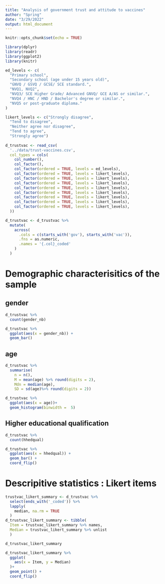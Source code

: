 ```yaml
---
title: "Analysis of government trust and attitude to vaccines"
author: "Spring"
date: "3/29/2022"
output: html_document
---
```


```r
knitr::opts_chunk$set(echo = TRUE)

library(dplyr)
library(readr)
library(ggplot2)
library(knitr)

ed_levels <- c(
  "Primary school",
  "Secondary school (age under 15 years old)",
  "GNVQ / GSVQ / GCSE/ SCE standard.",
  "NVQ1, NVQ2",
  "NVQ3/ SCE Higher Grade/ Advanced GNVQ/ GCE A/AS or similar.",
  "NVQ4 / HNC / HND / Bachelor's degree or similar.",
  "NVQ5 or post-graduate diploma."
)

likert_levels <- c("Strongly disagree", 
  "Tend to disagree", 
  "Neither agree nor disagree", 
  "Tend to agree", 
  "Strongly agree")                      
                
d_trustvac <- read_csv(
  '../data/trust-vaccines.csv',
  col_types = cols(
    col_number(),
    col_factor(),
    col_factor(ordered = TRUE, levels = ed_levels),
    col_factor(ordered = TRUE, levels = likert_levels),
    col_factor(ordered = TRUE, levels = likert_levels),
    col_factor(ordered = TRUE, levels = likert_levels),
    col_factor(ordered = TRUE, levels = likert_levels),
    col_factor(ordered = TRUE, levels = likert_levels),
    col_factor(ordered = TRUE, levels = likert_levels),
    col_factor(ordered = TRUE, levels = likert_levels),
    col_factor(ordered = TRUE, levels = likert_levels),
  ))

d_trustvac <- d_trustvac %>%
  mutate(
    across(
      .cols = c(starts_with('gov'), starts_with('vac')),
      .fns = as.numeric,
      .names = '{.col}_coded'
    )
  )
```

# Demographic characterisitics of the sample

## gender
```r
d_trustvac %>%
  count(gender_nb)

d_trustvac %>%
  ggplot(aes(x = gender_nb)) +
  geom_bar()
```
## age
```r
d_trustvac %>%
  summarise(
    n = n(),
    M = mean(age) %>% round(digits = 2),
    Mdn = median(age),
    SD = sd(age)%>% round(digits = 2))

d_trustvac %>%
  ggplot(aes(x = age))+
  geom_histogram(binwidth =  5)
```
## Higher educational qualification
```r
d_trustvac %>%
  count(hhedqual)

d_trustvac %>%
  ggplot(aes(x = hhedqual)) +
  geom_bar() +
  coord_flip()
```
# Descripitive statistics : Likert items
```r

trustvac_likert_summary <- d_trustvac %>%
  select(ends_with('_coded')) %>%
  lapply(
    median, na.rm = TRUE
  )
d_trustvac_likert_summary <- tibble(
  Item = trustvac_likert_summary %>% names,
  Median = trustvac_likert_summary %>% unlist
  )

d_trustvac_likert_summary

d_trustvac_likert_summary %>%
  ggplot(
    aes(x = Item, y = Median)
  )+
  geom_point() +
  coord_flip()

```